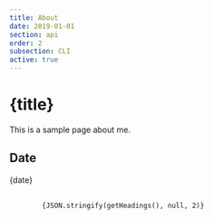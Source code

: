 ```yaml
---
title: About
date: 2019-01-01
section: api
order: 2
subsection: CLI
active: true
---
```



<Counter></Counter>

# {title}

This is a sample page about me.

## Date

{date}


<pre>
    <code class="language-json">
        {JSON.stringify(getHeadings(), null, 2)}
    </code>
</pre>
